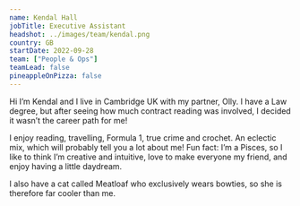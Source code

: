 ```yaml
---
name: Kendal Hall
jobTitle: Executive Assistant 
headshot: ../images/team/kendal.png
country: GB
startDate: 2022-09-28
team: ["People & Ops"]
teamLead: false
pineappleOnPizza: false
---
```

Hi I’m Kendal and I live in Cambridge UK with my partner, Olly. I have a Law degree, but after seeing how much contract reading was involved, I decided it wasn’t the career path for me!

I enjoy reading, travelling, Formula 1, true crime and crochet. An eclectic mix, which will probably tell you a lot about me! Fun fact: I’m a Pisces, so I like to think I’m creative and intuitive, love to make everyone my friend, and enjoy having a little daydream.

I also have a cat called Meatloaf who exclusively wears bowties, so she is therefore far cooler than me.